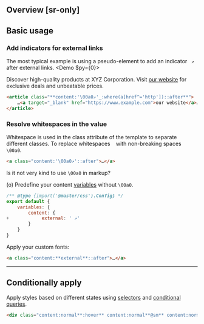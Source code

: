 ## Overview [sr-only]
<Overview/>

## Basic usage
### Add indicators for external links
The most typical example is using a pseudo-element to add an indicator ` ↗` after external links.
<Demo $py={0}>
    <DemoPanel>
        <p class="my:0">Discover high-quality products at XYZ Corporation. Visit [our website](https://www.example.com) for exclusive deals and unbeatable prices.</p>
    </DemoPanel>
</Demo>
```html
<article class="**content:'\00a0↗'_:where(a[href^='http'])::after**">
    …<a target="_blank" href="https://www.example.com">our website</a>…
</article>
```

### Resolve whitespaces in the value
Whitespace is used in the class attribute of the template to separate different classes. To replace whitespaces ` ` with non-breaking spaces `\00a0`.
```html
<a class="content:'\00a0↗'::after">…</a>
```
Is it not very kind to use `\00a0` in markup?

(o) Predefine your content [variables](/docs/variables) without `\00a0`.
```js name=master.css.js
/** @type {import('@master/css').Config} */
export default {
    variables: {
        content: {
+            external: ' ↗'
        }
    }
}
```
Apply your custom fonts:
```html
<a class="content:**external**::after">…</a>
```

---

## Conditionally apply
Apply styles based on different states using [selectors](/docs/state-selectors) and [conditional queries](/docs/conditional-queries).
```html
<div class="content:normal**:hover** content:normal**@sm** content:normal**@dark** content:normal**@print**">…</div>
```

